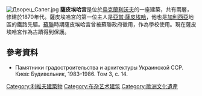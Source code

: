 [[File:Дворец_Сапег.jpg|thumb]]
'''薩皮埃哈宮'''是位於[[烏克蘭|烏克蘭]][[利沃夫|利沃夫]]的一座建築，共有兩層，修建於1870年代。薩皮埃哈宮的第一位主人是[[亞當·薩皮埃哈|亞當·薩皮埃哈]]，他也是[[加利西亞_(中歐)|加利西亞]]地區的鐵路先驅。[[蘇聯|蘇聯]]時期薩皮埃哈宮曾被蘇聯政府徵用，作為學校使用。現在薩皮埃哈宮作為古蹟得到保護。
==參考資料==
* Памятники градостроительства и архитектуры Украинской ССР. Киев: Будивельник, 1983–1986. Том 3, с. 14.
{{coord|display=title|49.835983|N|24.021829|E |format=dms |type:landmark_region:UA}}
[[Category:利維夫建築物|Category:利維夫建築物]]
[[Category:布杂艺术建筑|Category:布杂艺术建筑]]
[[Category:歐洲文化遺產|Category:歐洲文化遺產]]